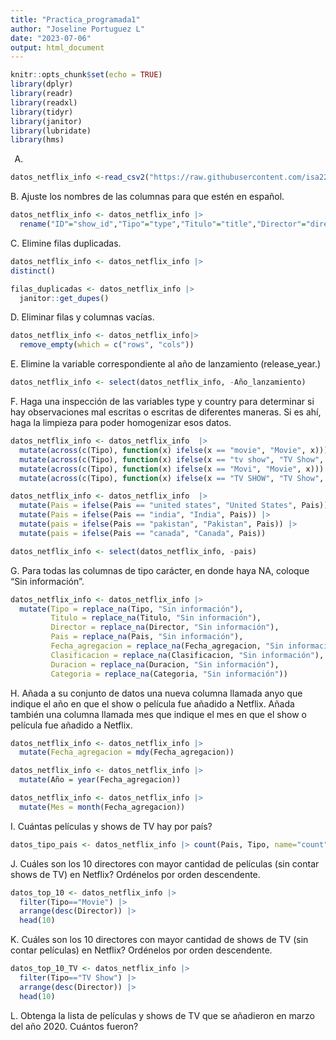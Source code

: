```yaml
---
title: "Practica_programada1"
author: "Joseline Portuguez L"
date: "2023-07-06"
output: html_document
---
```


```r
knitr::opts_chunk$set(echo = TRUE)
library(dplyr)
library(readr)
library(readxl)
library(tidyr)
library(janitor) 
library(lubridate)
library(hms)
```

A.

```r
datos_netflix_info <-read_csv2("https://raw.githubusercontent.com/isa229/programacion_analisis_datos_ii/main/netflix_info.csv")
```

B. Ajuste los nombres de las columnas para que estén en español.

```r
datos_netflix_info <- datos_netflix_info |> 
  rename("ID"="show_id","Tipo"="type","Titulo"="title","Director"="director","Pais"="country","Fecha_agregacion"="date_added","Año_lanzamiento"="release_year","Clasificacion"="rating","Duracion"="duration","Categoria"="listed_in")
```

C. Elimine filas duplicadas.

```r
datos_netflix_info <- datos_netflix_info |> 
distinct()
```

```r
filas_duplicadas <- datos_netflix_info |>  
  janitor::get_dupes()
```

D. Eliminar filas y columnas vacías.

```r
datos_netflix_info <- datos_netflix_info|> 
  remove_empty(which = c("rows", "cols"))
```

E. Elimine la variable correspondiente al año de lanzamiento (release_year.)

```r
datos_netflix_info <- select(datos_netflix_info, -Año_lanzamiento)
```

F. Haga una inspección de las variables type y country para determinar si hay observaciones mal escritas o escritas de diferentes maneras. Si es ahí, haga la limpieza para poder homogenizar esos datos.

```r
datos_netflix_info <- datos_netflix_info  |>
  mutate(across(c(Tipo), function(x) ifelse(x == "movie", "Movie", x))) |>
  mutate(across(c(Tipo), function(x) ifelse(x == "tv show", "TV Show", x))) |>
  mutate(across(c(Tipo), function(x) ifelse(x == "Movi", "Movie", x))) |> 
  mutate(across(c(Tipo), function(x) ifelse(x == "TV SHOW", "TV Show", x)))

```


```r
datos_netflix_info <- datos_netflix_info  |>
  mutate(Pais = ifelse(Pais == "united states", "United States", Pais)) |> 
  mutate(Pais = ifelse(Pais == "india", "India", Pais)) |> 
  mutate(pais = ifelse(Pais == "pakistan", "Pakistan", Pais)) |> 
  mutate(pais = ifelse(Pais == "canada", "Canada", Pais))
```

```r
datos_netflix_info <- select(datos_netflix_info, -pais)
```


G. Para todas las columnas de tipo carácter, en donde haya NA, coloque “Sin información”.

```r
datos_netflix_info <- datos_netflix_info |> 
  mutate(Tipo = replace_na(Tipo, "Sin información"),
         Titulo = replace_na(Titulo, "Sin información"),
         Director = replace_na(Director, "Sin información"),
         Pais = replace_na(Pais, "Sin información"),
         Fecha_agregacion = replace_na(Fecha_agregacion, "Sin información"),
         Clasificacion = replace_na(Clasificacion, "Sin información"),
         Duracion = replace_na(Duracion, "Sin información"),
         Categoria = replace_na(Categoria, "Sin información"))
```

H. Añada a su conjunto de datos una nueva columna llamada anyo que indique el año en que el show o
película fue añadido a Netflix. Añada también una columna llamada mes que indique el mes en que el
show o película fue añadido a Netflix.

```r
datos_netflix_info <- datos_netflix_info |> 
  mutate(Fecha_agregacion = mdy(Fecha_agregacion))
```

```r
datos_netflix_info <- datos_netflix_info |>                              
  mutate(Año = year(Fecha_agregacion))
```

```r
datos_netflix_info <- datos_netflix_info |>                              
  mutate(Mes = month(Fecha_agregacion))
```

I. Cuántas películas y shows de TV hay por país?
```r
datos_tipo_pais <- datos_netflix_info |> count(Pais, Tipo, name="count")
```

J. Cuáles son los 10 directores con mayor cantidad de películas (sin contar shows de TV) en Netflix?
Ordénelos por orden descendente.

```r
datos_top_10 <- datos_netflix_info |>
  filter(Tipo=="Movie") |>
  arrange(desc(Director)) |> 
  head(10)
```

K. Cuáles son los 10 directores con mayor cantidad de shows de TV (sin contar películas) en Netflix?
Ordénelos por orden descendente.

```r
datos_top_10_TV <- datos_netflix_info |>
  filter(Tipo=="TV Show") |>
  arrange(desc(Director)) |> 
  head(10)
```

L. Obtenga la lista de películas y shows de TV que se añadieron en marzo del año 2020. Cuántos fueron?

```r

```